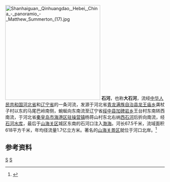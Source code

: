 {{Otheruses|石河|other=同名或類似名的其它條目描述}}
[[File:Shanhaiguan,_Qinhuangdao,_Hebei,_China_-_panoramio_-_Matthew_Summerton_(17).jpg|300px]]
'''石河'''，也称'''大石河'''，流经[[中华人民共和国|中华人民共和国]][[河北省|河北省]]和[[辽宁省|辽宁省]]的一条河流，发源于河北省[[青龙满族自治县|青龙满族自治县]][[龙王庙乡|龙王庙乡]]龚杖子村以东的马尾巴岭南侧，蜿蜒向东南流至辽宁省[[绥中县|绥中县]][[加碑岩乡|加碑岩乡]]王台村东南转西南流，于河北省[[秦皇岛市|秦皇岛市]][[海港区_(秦皇岛市)|海港区]][[驻操营镇|驻操营镇]]杨蒋山村东北右纳[[西石河|西石河]]后折向南流，经[[石河水库|石河水库]]，最后于[[山海关区|山海关区]]城区东南的石河口注入[[渤海|渤海]]。河长67.5千米，流域面积618平方千米，年均径流量1.7亿立方米。著名的[[山海关景区|山海关景区]]就位于河口北岸。<ref name="中国河湖大典">{{cite book zh |author=《[[中国河湖大典|中国河湖大典]]》编纂委员会 |title=《中国河湖大典·海河卷》 |format=M |edition=1 |location=北京 |publisher=中国水利水电出版社 |date=2013年1月 |pages=249页 |id= ISBN 978-7-5170-0563-6}}</ref>
==参考资料==
{{reflist}}
{{China-river-stub}}
[[Category:河北河流|S]]
[[Category:辽宁河流|S]]